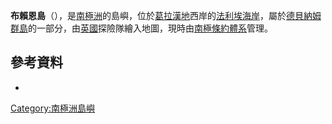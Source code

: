 {{Coord|68|8|S|67|7|W|source:GNIS|display=title}}

'''布賴恩島'''（{{lang-en|Brian Island}}），是[[南極洲|南極洲]]的島嶼，位於[[葛拉漢地|葛拉漢地]]西岸的[[法利埃海岸|法利埃海岸]]，屬於[[德貝納姆群島|德貝納姆群島]]的一部分，由[[英國|英國]]探險隊繪入地圖，現時由[[南極條約體系|南極條約體系]]管理。

==參考資料==
* {{usgs-gazetteer|id=1923}}

{{DEFAULTSORT:Brian Island}}
[[Category:南極洲島嶼|Category:南極洲島嶼]]


{{FallièresCoast-geo-stub}}